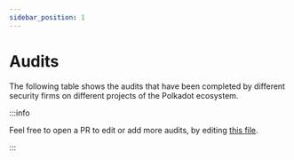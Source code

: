```yaml
---
sidebar_position: 1
---
```


# Audits

The following table shows the audits that have been completed by different security firms on different projects of the Polkadot ecosystem. 

:::info

Feel free to open a PR to edit or add more audits, by editing [this file](https://github.com/polkadot-security/polkadot-security.github.io/edit/main/static/data/audits.csv).

:::


<AuditsTable />
